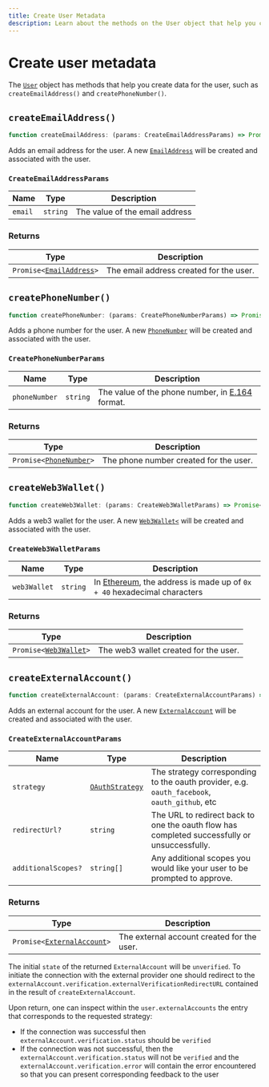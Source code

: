 ```yaml
---
title: Create User Metadata
description: Learn about the methods on the User object that help you create data for the user, such as createEmailAddress() and createPhoneNumber().
---
```


# Create user metadata

The [`User`](/docs/references/javascript/user/user) object has methods that help you create data for the user, such as `createEmailAddress()` and `createPhoneNumber()`.

## `createEmailAddress()`

```typescript
function createEmailAddress: (params: CreateEmailAddressParams) => Promise<EmailAddress>;
```

Adds an email address for the user. A new [`EmailAddress`][email-ref] will be created and associated with the user.

### `CreateEmailAddressParams`

| Name | Type | Description |
| --- | --- | --- |
| `email` | `string` | The value of the email address |

### Returns

| Type | Description |
| --- | --- |
| <code>Promise\<[EmailAddress][email-ref]\></code> | The email address created for the user. |

## `createPhoneNumber()`

```typescript
function createPhoneNumber: (params: CreatePhoneNumberParams) => Promise<PhoneNumber>;
```

Adds a phone number for the user. A new [`PhoneNumber`][phone-ref] will be created and associated with the user.

### `CreatePhoneNumberParams`

| Name | Type | Description |
| --- | --- | --- |
| `phoneNumber` | `string` | The value of the phone number, in [E.164](https://en.wikipedia.org/wiki/E.164) format. |

### Returns

| Type | Description |
| --- | --- |
| <code>Promise\<[PhoneNumber][phone-ref]\></code> | The phone number created for the user. |

## `createWeb3Wallet()`

```typescript
function createWeb3Wallet: (params: CreateWeb3WalletParams) => Promise<Web3Wallet>;
```

Adds a web3 wallet for the user. A new [`Web3Wallet<`][web3-ref] will be created and associated with the user.

### `CreateWeb3WalletParams`

| Name | Type | Description |
| --- | --- | --- |
| `web3Wallet` | `string` | In [Ethereum](https://docs.metamask.io/guide/common-terms.html#address-public-key), the address is made up of `0x + 40` hexadecimal characters |

### Returns

| Type | Description |
| --- | --- |
| <code>Promise\<[Web3Wallet][web3-ref]\></code> | The web3 wallet created for the user. |

## `createExternalAccount()`

```typescript
function createExternalAccount: (params: CreateExternalAccountParams) => Promise<ExternalAccount>;
```

Adds an external account for the user. A new [`ExternalAccount`][exacc-ref] will be created and associated with the user.

### `CreateExternalAccountParams`

| Name | Type | Description |
| --- | --- | --- |
| `strategy` | [`OAuthStrategy`](/docs/references/javascript/types/oauth-strategy) | The strategy corresponding to the oauth provider, e.g. `oauth_facebook`, `oauth_github`, etc |
| `redirectUrl?` | `string` | The URL to redirect back to one the oauth flow has completed successfully or unsuccessfully. |
| `additionalScopes?` | `string[]` | Any additional scopes you would like your user to be prompted to approve. |

### Returns

| Type | Description |
| --- | --- |
| <code>Promise\<[ExternalAccount][exacc-ref]\></code> | The external account created for the user. |

The initial `state` of the returned `ExternalAccount` will be `unverified`. To initiate the connection with the external provider one should redirect to the `externalAccount.verification.externalVerificationRedirectURL` contained in the result of `createExternalAccount`.

Upon return, one can inspect within the `user.externalAccounts` the entry that corresponds to the requested strategy:

- If the connection was successful then `externalAccount.verification.status` should be `verified`
- If the connection was not successful, then the `externalAccount.verification.status` will not be `verified` and the `externalAccount.verification.error` will contain the error encountered so that you can present corresponding feedback to the user

[email-ref]: /docs/references/javascript/email-address/email-address
[phone-ref]: /docs/references/javascript/phone-number/phone-number
[web3-ref]: /docs/references/javascript/web3-wallet/web3-wallet
[exacc-ref]: /docs/references/javascript/external-account
